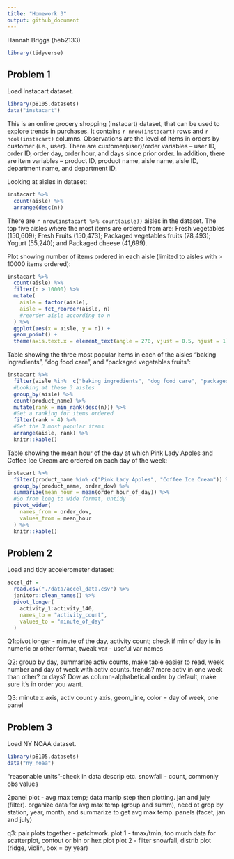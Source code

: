 ```yaml
---
title: "Homework 3"
output: github_document
---
```


Hannah Briggs (heb2133)

```r
library(tidyverse)
```

## Problem 1

Load Instacart dataset.

```r
library(p8105.datasets)
data("instacart")
```

This is an online grocery shopping (Instacart) dataset, that can be used to explore trends in purchases. It contains `r nrow(instacart)` rows and `r ncol(instacart)` columns. Observations are the level of items in orders by customer (i.e., user). There are customer(user)/order variables -- user ID, order ID, order day, order hour, and days since prior order. In addition, there are item variables -- product ID, product name, aisle name, aisle ID, department name, and department ID. 

Looking at aisles in dataset:

```r
instacart %>% 
  count(aisle) %>% 
  arrange(desc(n))
```

There are `r nrow(instacart %>% count(aisle))` aisles in the dataset. The top five aisles where the most items are ordered from are: Fresh vegetables (150,609); Fresh Fruits (150,473); Packaged vegetables fruits (78,493); Yogurt (55,240); and Packaged cheese (41,699).

Plot showing number of items ordered in each aisle (limited to aisles with > 10000 items ordered):

```r
instacart %>% 
  count(aisle) %>%
  filter(n > 10000) %>% 
  mutate(
    aisle = factor(aisle),
    aisle = fct_reorder(aisle, n)
    #reorder aisle according to n
  ) %>% 
  ggplot(aes(x = aisle, y = n)) +
  geom_point() +
  theme(axis.text.x = element_text(angle = 270, vjust = 0.5, hjust = 1))
```

Table showing the three most popular items in each of the aisles “baking ingredients”, “dog food care”, and “packaged vegetables fruits”:

```r
instacart %>% 
  filter(aisle %in%  c("baking ingredients", "dog food care", "packaged vegetables fruits")) %>% 
  #Looking at these 3 aisles
  group_by(aisle) %>% 
  count(product_name) %>% 
  mutate(rank = min_rank(desc(n))) %>% 
  #Get a ranking for items ordered
  filter(rank < 4) %>% 
  #Get the 3 most popular items
  arrange(aisle, rank) %>% 
  knitr::kable()
```

Table showing the mean hour of the day at which Pink Lady Apples and Coffee Ice Cream are ordered on each day of the week:

```r
instacart %>% 
  filter(product_name %in% c("Pink Lady Apples", "Coffee Ice Cream")) %>% 
  group_by(product_name, order_dow) %>% 
  summarize(mean_hour = mean(order_hour_of_day)) %>% 
  #Go from long to wide format, untidy
  pivot_wider(
    names_from = order_dow, 
    values_from = mean_hour
  ) %>% 
  knitr::kable()
```


## Problem 2

Load and tidy accelerometer dataset:

```r
accel_df = 
  read.csv("./data/accel_data.csv") %>% 
  janitor::clean_names() %>% 
  pivot_longer(
    activity_1:activity_140,
    names_to = "activity_count",
    values_to = "minute_of_day"
  )
```


Q1:pivot longer - minute of the day, activity count; check if min of day is in numeric or other format, tweak var - useful var names

Q2: group by day, summarize activ counts, make table easier to read, week number and day of week with activ counts. trends? more activ in one week than other? or days? Dow as column-alphabetical order by default, make sure it's in order you want.

Q3: minute x axis, activ count y axis, geom_line, color = day of week, one panel

## Problem 3 

Load NY NOAA dataset. 

```r
library(p8105.datasets)
data("ny_noaa")
```

"reasonable units"-check in data descrip etc.
snowfall - count, commonly obs values

2panel plot - avg max temp; data manip step then plotting. jan and july (filter). organize data for avg max temp (group and summ), need ot grop by station, year, month, and summarize to get avg max temp. panels (facet, jan and july)

q3: pair plots together - patchwork. 
plot 1 - tmax/tmin, too much data for scatterplot, contout or bin or hex plot
plot 2 - filter snowfall, distrib plot (ridge, violin, box = by year)